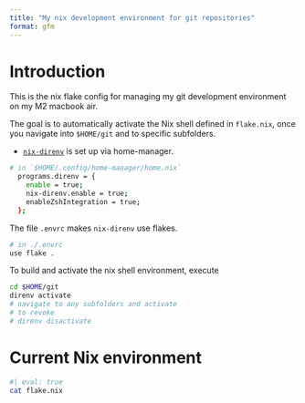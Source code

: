 ```yaml
---
title: "My nix development environment for git repositories"
format: gfm
---
```


# Introduction

This is the nix flake config for managing my git development 
environment on my M2 macbook air.

The goal is to automatically activate the Nix shell defined in
`flake.nix`, once you navigate into `$HOME/git` and to specific
subfolders.

- [`nix-direnv`](https://github.com/nix-community/nix-direnv)
  is set up via home-manager.

```sh
# in `$HOME/.config/home-manager/home.nix`
  programs.direnv = {
    enable = true;
    nix-direnv.enable = true;
    enableZshIntegration = true;
  };
```

The file `.envrc` makes `nix-direnv` use flakes.

```sh
# in ./.envrc
use flake .
```

To build and activate the nix shell environment, execute

```sh
cd $HOME/git
direnv activate
# navigate to any subfolders and activate
# to revoke
# direnv disactivate
```

# Current Nix environment

```sh
#| eval: true
cat flake.nix
```